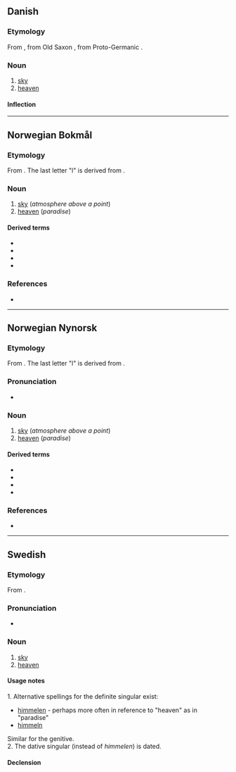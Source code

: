 {{also|Himmel}}
==Danish==

===Etymology===
From {{der|da|gmq-oda|*himæl}}, from Old Saxon {{l|gmq-osw|himil}}, from Proto-Germanic {{l|gem-pro|*himilaz}}.

===Noun===
{{da-noun|stem=himl|en|e|sg-def-2=himmelen}}

# [[sky]]
# [[heaven]]

====Inflection====
{{da-noun-infl|stem=himl|en|e|sg-def-2=himmelen|gen-sg-def-2=himmelens}}

----

==Norwegian Bokmål==

===Etymology===
From {{der|nb|non|himinn}}. The last letter "l" is derived from {{der|nb|de|Himmel}}.

===Noun===
{{nb-noun-m1||himl}}

# [[sky]] (''atmosphere above a point'')
# [[heaven]] (''paradise'')

====Derived terms====
* {{l|nb|himmellegeme}}
* {{l|nb|himmelrike}}
* {{l|nb|nattehimmel}}
* {{l|nb|stjernehimmel}}

===References===
* {{R:The Bokmål Dictionary}}

----

==Norwegian Nynorsk==

===Etymology===
From {{der|nn|non|himinn}}. The last letter "l" is derived from {{der|nn|de|Himmel}}.

===Pronunciation===
* {{IPA|/²hɪmːɛl/|lang=no}}

===Noun===
{{nn-noun-m1||himl}}

# [[sky]] (''atmosphere above a point'')
# [[heaven]] (''paradise'')

====Derived terms====
* {{l|nn|himmellekam}}
* {{l|nn|himmelrike}}
* {{l|nn|nattehimmel}}
* {{l|nn|stjernehimmel}}

===References===
* {{R:The Nynorsk Dictionary}}

----

==Swedish==

===Etymology===
From {{der|sv|gmq-osw|himil}}.

===Pronunciation===
* {{audio|Sv-himmel.ogg|audio|lang=sv}}

===Noun===
{{sv-noun|c}}

# [[sky]]
# [[heaven]]

====Usage notes====
1. Alternative spellings for the definite singular exist:
* [[himmelen]] - perhaps more often in reference to "heaven" as in "paradise"
* [[himmeln]]
Similar for the genitive.<br />
2. The dative singular {{m|sv|himlom}} (instead of ''himmelen'') is dated.

====Declension====
{{sv-infl-noun-c-ar|2=himl}}